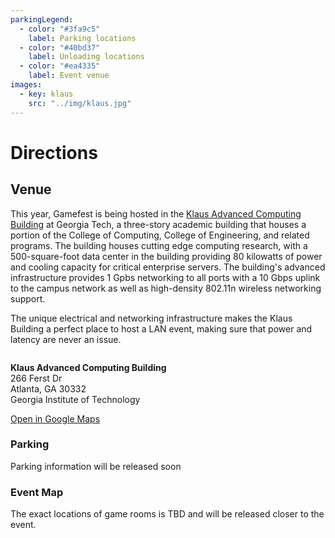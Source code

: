 ---
parkingLegend:
  - color: "#3fa9c5"
    label: Parking locations
  - color: "#40bd37"
    label: Unloading locations
  - color: "#ea4335"
    label: Event venue
images:
  - key: klaus
    src: "../img/klaus.jpg"
---

<Container className="bg-darker top-banner" container>

# <Icon name="car" className="mr-4" /> Directions

</Container>
<Space h="1rem" />
<Container as="article">

## Venue

This year, Gamefest is being hosted in the [Klaus Advanced Computing Building](https://en.wikipedia.org/wiki/Klaus_Advanced_Computing_Building) at Georgia Tech, a three-story academic building that houses a portion of the College of Computing, College of Engineering, and related programs. The building houses cutting edge computing research, with a 500-square-foot data center in the building providing 80 kilowatts of power and cooling capacity for critical enterprise servers. The building's advanced infrastructure provides 1 Gpbs networking to all ports with a 10 Gbps uplink to the campus network as well as high-density 802.11n wireless networking support.

The unique electrical and networking infrastructure makes the Klaus Building a perfect place to host a LAN event, making sure that power and latency are never an issue.

<Space h="0.5rem" />
<Image image={props.images.klaus} overlay="rgba(20,20,20,0.2)" />
<Space h="2rem" />

**Klaus Advanced Computing Building**<br />
266 Ferst Dr<br />
Atlanta, GA 30332<br />
Georgia Institute of Technology

[Open in Google Maps](https://goo.gl/maps/quYJu7ZsKt12)

<section className="bg-lighter p-4 rounded mt-5 mb-5">

### Parking

Parking information will be released soon

</section>

### Event Map

The exact locations of game rooms is TBD and will be released closer to the event.

<Space h="3rem" />
</Container>
